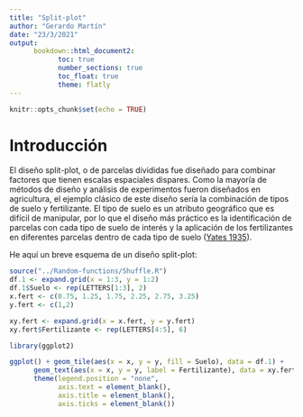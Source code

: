 ```yaml
---
title: "Split-plot"
author: "Gerardo Martín"
date: "23/3/2021"
output:
      bookdown::html_document2:
            toc: true 
            number_sections: true
            toc_float: true
            theme: flatly
---
```


```r
knitr::opts_chunk$set(echo = TRUE)
```

# Introducción

El diseño split-plot, o de parcelas divididas fue diseñado para combinar factores que tienen escalas espaciales dispares. Como la mayoría de métodos de diseño y análisis de experimentos fueron diseñados en agricultura, el ejemplo clásico de este diseño sería la combinación de tipos de suelo y fertilizante. El tipo de suelo es un atributo geográfico que es difícil de manipular, por lo que el diseño más práctico es la identificación de parcelas con cada tipo de suelo de interés y la aplicación de los fertilizantes en diferentes parcelas dentro de cada tipo de suelo ([Yates 1935](https://www.jstor.org/stable/2983638?seq=1)).

He aquí un breve esquema de un diseño split-plot:

```r
source("../Random-functions/Shuffle.R")
df.1 <- expand.grid(x = 1:3, y = 1:2)
df.1$Suelo <- rep(LETTERS[1:3], 2)
x.fert <- c(0.75, 1.25, 1.75, 2.25, 2.75, 3.25)
y.fert <- c(1,2)

xy.fert <- expand.grid(x = x.fert, y = y.fert)
xy.fert$Fertilizante <- rep(LETTERS[4:5], 6)

library(ggplot2)

ggplot() + geom_tile(aes(x = x, y = y, fill = Suelo), data = df.1) + 
      geom_text(aes(x = x, y = y, label = Fertilizante), data = xy.fert) +
      theme(legend.position = "none",
            axis.text = element_blank(),
            axis.title = element_blank(),
            axis.ticks = element_blank())
```

